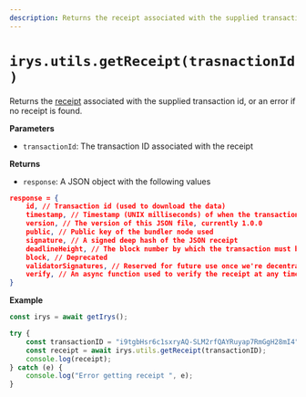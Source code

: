 ```yaml
---
description: Returns the receipt associated with the supplied transaction id
---
```



# `irys.utils.getReceipt(trasnactionId)`

Returns the [receipt](/learn/receipts) associated with the supplied transaction id, or an error if no receipt is found.

**Parameters**

<div className="-mt-6" />

-   `transactionId`: The transaction ID associated with the receipt

**Returns**

<div className="-mt-6" />

-   `response`: A JSON object with the following values

```json
response = {
	id, // Transaction id (used to download the data)
	timestamp, // Timestamp (UNIX milliseconds) of when the transaction was created and verified
	version, // The version of this JSON file, currently 1.0.0
	public, // Public key of the bundler node used
	signature, // A signed deep hash of the JSON receipt
	deadlineHeight, // The block number by which the transaction must be finalized on Arweave
	block, // Deprecated
	validatorSignatures, // Reserved for future use once we're decentralized
	verify, // An async function used to verify the receipt at any time
}
```

**Example**
```js
const irys = await getIrys();

try {
	const transactionID = "i9tgbHsr6c1sxryAQ-SLM2rfQAYRuyap7RmGgH28mI4"; // Your transaction Id
	const receipt = await irys.utils.getReceipt(transactionID);
	console.log(receipt);
} catch (e) {
	console.log("Error getting receipt ", e);
}
```
